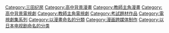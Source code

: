 [[Category:三田纪房|Category:三田纪房]]
[[Category:高中背景漫畫|Category:高中背景漫畫]]
[[Category:教師主角漫畫|Category:教師主角漫畫]]
[[Category:高中背景電視劇|Category:高中背景電視劇]]
[[Category:教師主角電視劇|Category:教師主角電視劇]]
[[Category:考試題材作品|Category:考試題材作品]]
[[Category:電視劇集系列|Category:電視劇集系列]]
[[Category:以漫畫命名的分類|Category:以漫畫命名的分類]]
[[Category:漫画跨媒体制作|Category:漫画跨媒体制作]]
[[Category:以日本电视剧命名的分类|Category:以日本电视剧命名的分类]]